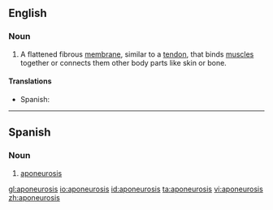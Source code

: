 ==English==

===Noun===
{{wikipedia}}
{{en-noun|aponeuroses}}

# {{anatomy}} A flattened fibrous [[membrane]], similar to a [[tendon]], that binds [[muscle]]s together or connects them other body parts like skin or bone.

====Translations====
{{trans-top|flattened fibrous membrane}}
* Spanish: {{t-|es|aponeurosis|f}}
{{trans-mid}}
{{trans-bottom}}

----

==Spanish==

===Noun===
{{es-noun|f|pl=aponeurosis}}

# {{anatomy|lang=es}} [[#English|aponeurosis]]

[[gl:aponeurosis]]
[[io:aponeurosis]]
[[id:aponeurosis]]
[[ta:aponeurosis]]
[[vi:aponeurosis]]
[[zh:aponeurosis]]